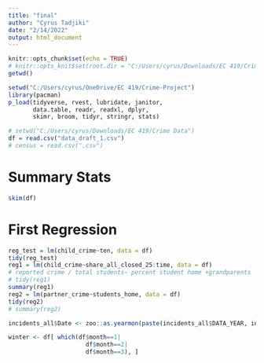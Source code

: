 ```yaml
---
title: "final"
author: "Cyrus Tadjiki"
date: "2/14/2022"
output: html_document
---
```


```r
knitr::opts_chunk$set(echo = TRUE)
# knitr::opts_knit$set(root.dir = "C:/Users/cyrus/Downloads/EC 419/Crime Data")
getwd()
```

```r
setwd("C:/Users/cyrus/OneDrive/EC 419/Crime-Project")
library(pacman)
p_load(tidyverse, rvest, lubridate, janitor, 
       data.table, readr, readxl, dplyr, 
       skimr, broom, tidyr, stringr, stats)
```


```r
# setwd("C:/Users/cyrus/Downloads/EC 419/Crime Data")
df = read.csv("data_draft_1.csv")
# census = read.csv(".csv")
```


# Summary Stats
```r
skim(df)
```




# First Regression
```r
reg_test = lm(child_crime~ten, data = df)
tidy(reg_test)
reg1 = lm(child_crime~share_all_closed_25:time, data = df)
# reported crime / total students~ percent student home +grandparents
# tidy(reg1)
summary(reg1)
reg2 = lm(partner_crime~students_home, data = df)
tidy(reg2)
# summary(reg2)

incidents_all$Date <- zoo::as.yearmon(paste(incidents_all$DATA_YEAR, incidents_all$INCIDENT_MONTH), "%Y %m")

winter <- df[ which(df$month==1|
                      df$month==2|
                      df$month==3), ]
```






